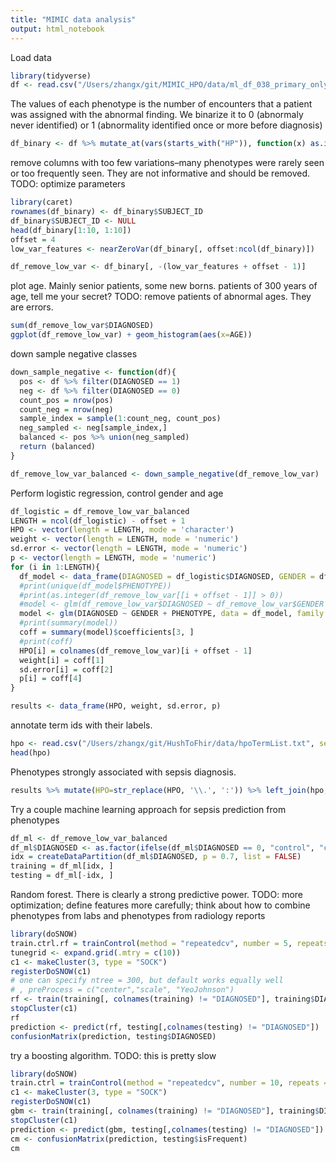 ```yaml
---
title: "MIMIC data analysis"
output: html_notebook
---
```


Load data
```r
library(tidyverse)
df <- read.csv("/Users/zhangx/git/MIMIC_HPO/data/ml_df_038_primary_only.csv")
```

The values of each phenotype is the number of encounters that a patient was assigned with the abnormal finding. We binarize it to 0 (abnormaly never identified) or 1 (abnormality identified once or more before diagnosis)
```r
df_binary <- df %>% mutate_at(vars(starts_with("HP")), function(x) as.integer(x > 0))
```

remove columns with too few variations--many phenotypes were rarely seen or too frequently seen. They are not informative and should be removed.
TODO: optimize parameters
```r
library(caret)
rownames(df_binary) <- df_binary$SUBJECT_ID
df_binary$SUBJECT_ID <- NULL
head(df_binary[1:10, 1:10])
offset = 4
low_var_features <- nearZeroVar(df_binary[, offset:ncol(df_binary)])
```

```r
df_remove_low_var <- df_binary[, -(low_var_features + offset - 1)]
```


plot age. Mainly senior patients, some new borns. 
patients of 300 years of age, tell me your secret?
TODO: remove patients of abnormal ages. They are errors. 
```r
sum(df_remove_low_var$DIAGNOSED)
ggplot(df_remove_low_var) + geom_histogram(aes(x=AGE))
```
down sample negative classes
```r
down_sample_negative <- function(df){
  pos <- df %>% filter(DIAGNOSED == 1)
  neg <- df %>% filter(DIAGNOSED == 0)
  count_pos = nrow(pos)
  count_neg = nrow(neg)
  sample_index = sample(1:count_neg, count_pos)
  neg_sampled <- neg[sample_index,]
  balanced <- pos %>% union(neg_sampled)
  return (balanced)
}
```
```r
df_remove_low_var_balanced <- down_sample_negative(df_remove_low_var)
```

Perform logistic regression, control gender and age
```r
df_logistic = df_remove_low_var_balanced
LENGTH = ncol(df_logistic) - offset + 1
HPO <- vector(length = LENGTH, mode = 'character')
weight <- vector(length = LENGTH, mode = 'numeric')
sd.error <- vector(length = LENGTH, mode = 'numeric')
p <- vector(length = LENGTH, mode = 'numeric')
for (i in 1:LENGTH){
  df_model <- data_frame(DIAGNOSED = df_logistic$DIAGNOSED, GENDER = df_logistic$GENDER, AGE = df_logistic$AGE, PHENOTYPE=as.integer(df_logistic[[i + offset - 1]] > 0))
  #print(unique(df_model$PHENOTYPE))
  #print(as.integer(df_remove_low_var[[i + offset - 1]] > 0))
  #model <- glm(df_remove_low_var$DIAGNOSED ~ df_remove_low_var$GENDER + I(as.integer(df_remove_low_var[[i + offset - 1]] > 0)), family = binomial(link = "logit"), maxit = 50)
  model <- glm(DIAGNOSED ~ GENDER + PHENOTYPE, data = df_model, family = binomial(link = "logit"), maxit = 50 )
  #print(summary(model))
  coff = summary(model)$coefficients[3, ]
  #print(coff)
  HPO[i] = colnames(df_remove_low_var)[i + offset - 1]
  weight[i] = coff[1]
  sd.error[i] = coff[2]
  p[i] = coff[4]
}

results <- data_frame(HPO, weight, sd.error, p)
```

annotate term ids with their labels. 
```r
hpo <- read.csv("/Users/zhangx/git/HushToFhir/data/hpoTermList.txt", sep='\t', header = TRUE)
head(hpo)
```

Phenotypes strongly associated with sepsis diagnosis. 
```r
results %>% mutate(HPO=str_replace(HPO, '\\.', ':')) %>% left_join(hpo, by = c("HPO" = "termId")) %>% arrange(-weight) %>% head(n = 20)
```

Try a couple machine learning approach for sepsis prediction from phenotypes
```r
df_ml <- df_remove_low_var_balanced
df_ml$DIAGNOSED <- as.factor(ifelse(df_ml$DIAGNOSED == 0, "control", "case"))
idx = createDataPartition(df_ml$DIAGNOSED, p = 0.7, list = FALSE)
training = df_ml[idx, ]
testing = df_ml[-idx, ]
```

Random forest. There is clearly a strong predictive power. 
TODO: more optimization; define features more carefully; think about how to combine phenotypes from labs and phenotypes from radiology reports
```r
library(doSNOW)
train.ctrl.rf = trainControl(method = "repeatedcv", number = 5, repeats = 1, savePredictions = T, search = "grid")
tunegrid <- expand.grid(.mtry = c(10))
c1 <- makeCluster(3, type = "SOCK")
registerDoSNOW(c1)
# one can specify ntree = 300, but default works equally well
# , preProcess = c("center","scale", "YeoJohnson")
rf <- train(training[, colnames(training) != "DIAGNOSED"], training$DIAGNOSED, method = "rf", trControl = train.ctrl.rf, tuneGrid = tunegrid)
stopCluster(c1)
rf
prediction <- predict(rf, testing[,colnames(testing) != "DIAGNOSED"])
confusionMatrix(prediction, testing$DIAGNOSED)
```

try a boosting algorithm. 
TODO: this is pretty slow
```r
library(doSNOW)
train.ctrl = trainControl(method = "repeatedcv", number = 10, repeats = 3, verboseIter = TRUE)
c1 <- makeCluster(3, type = "SOCK")
registerDoSNOW(c1)
gbm <- train(training[, colnames(training) != "DIAGNOSED"], training$DIAGNOSED, method = "gbm", trControl = train.ctrl, tuneLength = 5)
stopCluster(c1)
prediction <- predict(gbm, testing[,colnames(testing) != "DIAGNOSED"])
cm <- confusionMatrix(prediction, testing$isFrequent)
cm
```

